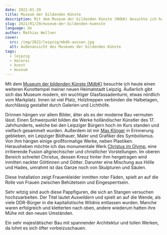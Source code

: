 ```yaml
---
date: 2022-01-29
title: Museum der bildenden Künste
description: Mit dem Museum der bildenden Künste (MdbK) besuchte ich heute einen weiteren Kunsttempel meiner neuen Heimatstadt Leipzig. Äußerlich gibt sich das Museum modern, ein wuchtiger Glasfassadenturm, etwas nördlich vom Markplatz. Innen ist viel Platz, Holztreppen verbinden die Halbetagen, durchlässig gestaltet durch Galerien und Lichthöfe.
slug: 2022/01/29/museum-der-bildenden-kuenste
language: de
author: Mathias Wellner
cover:
  src: /img/2022/leipzig/mbdk-aussen.jpg
  alt: Außenansicht des Museums der bildenden Künste
tags:
  - leipzig
  - malerei
  - kunst
  - museum
---
```



Mit dem [Museum der bildenden Künste (MdbK)](https://mdbk.de/) besuchte ich heute einen weiteren Kunsttempel meiner neuen Heimatstadt Leipzig. Äußerlich gibt sich das Museum modern, ein wuchtiger Glasfassadenturm, etwas nördlich vom Markplatz. Innen ist viel Platz, Holztreppen verbinden die Halbetagen, durchlässig gestaltet durch Galerien und Lichthöfe.

<ResponsiveImage
  src="/img/2022/leipzig/mbdk-aussen.jpg"
  alt="Außenansicht des Museums der bildenden Künste"
  aspectRatio="4:3"
/>

Drinnen hängen vor allem Bilder, älter als es der moderne Bau vermuten lässt. Einen Schwerpunkt bilden die Werke holländischer Künstler des 17. Jahrhunderts, welche bei den Leipziger Bürgern hoch im Kurs standen und vielfach gesammelt wurden. Außerdem ist mir [Max Klinger](https://de.wikipedia.org/wiki/Max_Klinger) in Erinnerung geblieben, ein Leipziger Bildhauer, Maler und Grafiker des Symbolismus. Von ihm hängen einige großformatige Werke, neben Plastiken. Herausheben möchte ich das monumentale Werk [Christus im Olymp](http://www.freundeskreismaxklinger.de/Projekte_olymp.html), eine irritierende Fusion altgriechischer und christlicher Vorstellungen. Im oberen Bereich schreitet Christus, dessen Kreuz hinter ihm hergetragen wird inmitten nackter Göttinnen und Götter. Darunter eine Mischung aus Hölle und Hades, umrahmt ist das Ganze noch von Skulpturen und Säulen.

<ResponsiveImage
  src="/img/2022/leipzig/mbdk-rot.jpg"
  alt="Großräumiges Kunstwerk mit roten Kleidern und Fäden"
  aspectRatio="4:3"
/>

Diese Installation zeigt Frauenkleider inmitten roter Fäden, spielt an auf die Rolle von Frauen zwischen Behütetsein und Eingesperrtsein.

<ResponsiveImage
  src="/img/2022/leipzig/mbdk-wende.jpg"
  alt="Kunstwerk 'Auswildern'"
  aspectRatio="4:3"
/>

Sehr witzig sind auch diese Pappfiguren, die sich an Stangen versuchen hochzuarbeiten. Der Titel lautet _Auswildern_ und spielt an auf die Wende, als viele DDR-Bürger in die kapitalistische Wildnis entlassen wurden. Manche waren erfolgreich und kletterten nach oben, andere wiederum hatten ihre Mühe mit den neuen Umständen.

Ein sehr majestätischer Bau mit spannender Architektur und tollen Werken, da lohnt es sich öfter vorbeizuschauen.

